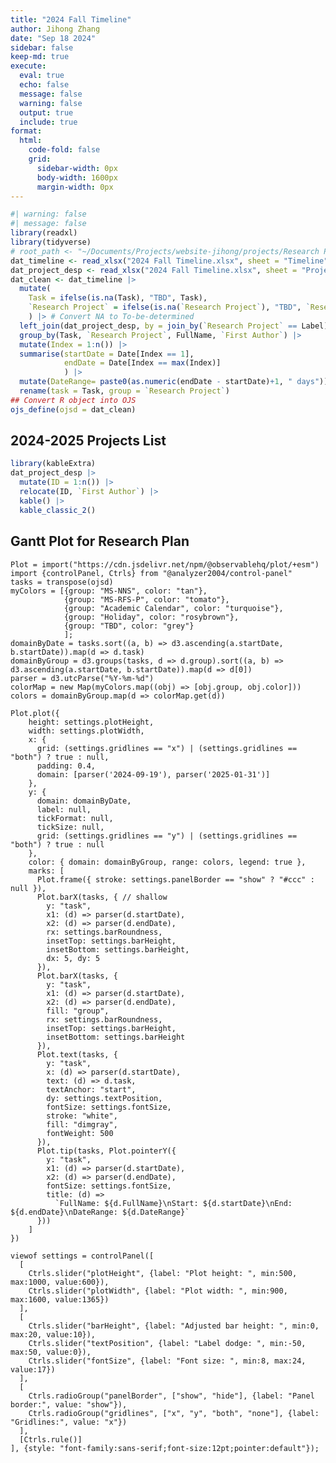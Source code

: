 ```yaml
---
title: "2024 Fall Timeline"
author: Jihong Zhang
date: "Sep 18 2024" 
sidebar: false
keep-md: true
execute:
  eval: true
  echo: false
  message: false
  warning: false
  output: true
  include: true
format: 
  html:
    code-fold: false
    grid:
      sidebar-width: 0px
      body-width: 1600px
      margin-width: 0px
---
```


```r
#| warning: false
#| message: false
library(readxl)
library(tidyverse)
# root_path <- "~/Documents/Projects/website-jihong/projects/Research Plan/"
dat_timeline <- read_xlsx("2024 Fall Timeline.xlsx", sheet = "Timeline")
dat_project_desp <- read_xlsx("2024 Fall Timeline.xlsx", sheet = "Project_Dictionary")
dat_clean <- dat_timeline |> 
  mutate(
    Task = ifelse(is.na(Task), "TBD", Task),
    `Research Project` = ifelse(is.na(`Research Project`), "TBD", `Research Project`),
    ) |> # Convert NA to To-be-determined
  left_join(dat_project_desp, by = join_by(`Research Project` == Label)) |> 
  group_by(Task, `Research Project`, FullName, `First Author`) |> 
  mutate(Index = 1:n()) |> 
  summarise(startDate = Date[Index == 1],
            endDate = Date[Index == max(Index)]
            ) |> 
  mutate(DateRange= paste0(as.numeric(endDate - startDate)+1, " days")) |> 
  rename(task = Task, group = `Research Project`)
## Convert R object into OJS
ojs_define(ojsd = dat_clean)
```

## 2024-2025 Projects List

```r
library(kableExtra)
dat_project_desp |> 
  mutate(ID = 1:n()) |> 
  relocate(ID, `First Author`) |> 
  kable() |> 
  kable_classic_2()
```

## Gantt Plot for Research Plan

```ojs
Plot = import("https://cdn.jsdelivr.net/npm/@observablehq/plot/+esm")
import {controlPanel, Ctrls} from "@analyzer2004/control-panel"
tasks = transpose(ojsd)
myColors = [{group: "MS-NNS", color: "tan"},
            {group: "MS-RFS-P", color: "tomato"},
            {group: "Academic Calendar", color: "turquoise"},
            {group: "Holiday", color: "rosybrown"},
            {group: "TBD", color: "grey"}
            ];
domainByDate = tasks.sort((a, b) => d3.ascending(a.startDate, b.startDate)).map(d => d.task)
domainByGroup = d3.groups(tasks, d => d.group).sort((a, b) => d3.ascending(a.startDate, b.startDate)).map(d => d[0])
parser = d3.utcParse("%Y-%m-%d")
colorMap = new Map(myColors.map((obj) => [obj.group, obj.color]))
colors = domainByGroup.map(d => colorMap.get(d))
```

```ojs
Plot.plot({
    height: settings.plotHeight,
    width: settings.plotWidth,
    x: { 
      grid: (settings.gridlines == "x") | (settings.gridlines == "both") ? true : null,
      padding: 0.4,
      domain: [parser('2024-09-19'), parser('2025-01-31')]
    },
    y: {
      domain: domainByDate,
      label: null,
      tickFormat: null,
      tickSize: null,
      grid: (settings.gridlines == "y") | (settings.gridlines == "both") ? true : null
    },
    color: { domain: domainByGroup, range: colors, legend: true },
    marks: [
      Plot.frame({ stroke: settings.panelBorder == "show" ? "#ccc" : null }),
      Plot.barX(tasks, { // shallow
        y: "task",
        x1: (d) => parser(d.startDate),
        x2: (d) => parser(d.endDate),
        rx: settings.barRoundness,
        insetTop: settings.barHeight,
        insetBottom: settings.barHeight,
        dx: 5, dy: 5
      }),
      Plot.barX(tasks, {
        y: "task",
        x1: (d) => parser(d.startDate),
        x2: (d) => parser(d.endDate),
        fill: "group",
        rx: settings.barRoundness,
        insetTop: settings.barHeight,
        insetBottom: settings.barHeight
      }),
      Plot.text(tasks, {
        y: "task",
        x: (d) => parser(d.startDate),
        text: (d) => d.task,
        textAnchor: "start",
        dy: settings.textPosition,
        fontSize: settings.fontSize,
        stroke: "white",
        fill: "dimgray",
        fontWeight: 500
      }),
      Plot.tip(tasks, Plot.pointerY({
        y: "task",
        x1: (d) => parser(d.startDate),
        x2: (d) => parser(d.endDate),
        fontSize: settings.fontSize,
        title: (d) =>
          `FullName: ${d.FullName}\nStart: ${d.startDate}\nEnd: ${d.endDate}\nDateRange: ${d.DateRange}`
      }))
    ]
})

viewof settings = controlPanel([
  [
    Ctrls.slider("plotHeight", {label: "Plot height: ", min:500, max:1000, value:600}),
    Ctrls.slider("plotWidth", {label: "Plot width: ", min:900, max:1600, value:1365})
  ],
  [
    Ctrls.slider("barHeight", {label: "Adjusted bar height: ", min:0, max:20, value:10}),
    Ctrls.slider("textPosition", {label: "Label dodge: ", min:-50, max:50, value:0}),
    Ctrls.slider("fontSize", {label: "Font size: ", min:8, max:24, value:17})
  ],
  [    
    Ctrls.radioGroup("panelBorder", ["show", "hide"], {label: "Panel border:", value: "show"}),    
    Ctrls.radioGroup("gridlines", ["x", "y", "both", "none"], {label: "Gridlines:", value: "x"})
  ],
  [Ctrls.rule()]
], {style: "font-family:sans-serif;font-size:12pt;pointer:default"});
```
